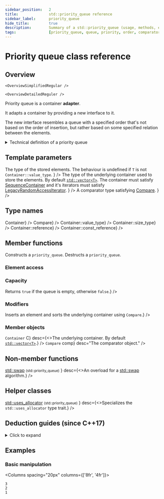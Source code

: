 ```yaml
---
sidebar_position:	2
title:				std::priority_queue reference
sidebar_label:		priority_queue
hide_title:			true
description:		Summary of a std::priority_queue (usage, methods, etc.) - C++ Language
tags:				[priority_queue, queue, priority, order, comparator]
---
```



<!------------------ Codes ----------------->

<!-- Further Examples -->

<!-- Overview -->

<!-- Deduction Guides -->

<NotFinished />

# Priority queue class reference

## Overview

<Tabs>
<TabItem value="simplified" label="Simplified" default>

	<OverviewSimplifiedRegular />

</TabItem>
<TabItem value="detailed" label="Detailed">

	<OverviewDetailedReguler />

</TabItem>
</Tabs>

Priority queue is a container **adapter**.

It adapts a container by providing a new interface to it.

The new interface resembles a queue with a specified order that's not based on the order of insertion,
but rather based on some specified relation between the elements.

<details>
<summary>Technical definition of a priority queue</summary>
<div>

A priority queue is a container adaptor that provides constant time lookup of the largest (by default) element, at the expense of logarithmic insertion and extraction.

A user-provided `Compare` can be supplied to change the ordering, e.g. using  would cause the smallest element to appear as the [`top()`](#).

Working with a `priority_queue` is similar to managing a heap in some random access container, with the benefit of not being able to accidentally invalidate the heap.

</div>
</details>

<ClassSummary name="priority_queue" namespaces="std" folder="prority-queue" headerName="queue">

## Template parameters

<SymbolTable noTraits>
	<Symbol
			name="T"
			desc={<>
				The type of the stored elements.
				The behaviour is undefined if <code>T</code> is not <code>Container::value_type</code>.
				</>}
		/>
	<Symbol
			name="Container"
			desc={<>
				The type of the underlying container used to store the elements.
				By default <a href="/docs/containers/arays/vector"><code>std::vector&lt;T&gt;</code></a>.
				The container must satisfy <a href="/docs/named_req/SequenceContainer">SequenceContainer</a> and
				it's iterators must satisfy <a href="/docs/named_req/LegacyRandomAccessIterator">LegacyRandomAccessIterator</a>.
				</>}
		/>
	<Symbol
			name="Compare"
			desc={<>
				A comparator type satisfying <a href="/docs/named_req/Compare">Compare</a>.
				</>}
		/>
</SymbolTable>

## Type names

<SymbolTable>
	<Symbol pub name="container_type"				desc={<code>Container</code>} />
	<Symbol pub name="value_compare" 				desc={<code>Compare</code>} />
	<Symbol pub name="value_type"			desc={<code>Container::value_type</code>} />
	<Symbol pub name="size_type"				desc={<code>Container::size_type</code>} />
	<Symbol pub name="reference"			desc={<code>Container::reference</code>} />
	<Symbol pub name="const_reference"			desc={<code>Container::const_reference</code>} />
</SymbolTable>

## Member functions

<SymbolTable>
	<Symbol pub autoLink linkName="constructor" name="(constructor)">
		Constructs a <code>priority_queue</code>.
	</Symbol>
	<Symbol pub autoLink linkName="destructor" name="(destructor)">
		Destructs a <code>priority_queue</code>.
	</Symbol>
	<Symbol pub autoLink linkName="operator_assign" name="operator="
			desc="Assigns one priority queue to another."
		/>
</SymbolTable>

### Element access

<SymbolTable>
	<Symbol pub autoLink name="top" desc="Accesses the element at the top." />
</SymbolTable>

### Capacity

<SymbolTable>
	<Symbol pub autoLink name="empty"
			desc={<>Returns <code>true</code> if the queue is empty, otherwise <code>false</code>.</>}
		/>
	<Symbol pub autoLink name="size" desc="Returns the number of elements in the queue." />
</SymbolTable>

### Modifiers

<SymbolTable>
	<Symbol pub autoLink name="push"
			desc={<>Inserts an element and sorts the underlying container using <code>Compare</code>.</>}
		/>
	<Symbol pub autoLink name="emplace"
			desc="Constructs an element in-place and sorts the underlying container."
		/>
	<Symbol pub autoLink name="pop"
			desc="Removes the top element."
		/>
	<Symbol pub autoLink name="swap"
			desc="Swaps two queues."
		/>
</SymbolTable>

### Member objects

<SymbolTable>
	<Symbol prot name={<><code>Container</code> C</>}
			desc={<>The underlying container. By default <a href="/docs/containers/arrays/vector"><code>std::vector&lt;T&gt;</code></a>.</>}
		/>
	<Symbol prot name={<><code>Compare</code> comp</>} desc="The comparator object." />
</SymbolTable>

## Non-member functions

<SymbolTable noTraits>
	<Symbol name={<>
			<a href="#">std::swap</a> <small>(std::priority_queue)</small>
		</>}
			desc={<>An overload for a <a href="#">std::swap</a> algorithm.</>}
		/>
</SymbolTable>

## Helper classes

<SymbolTable noTraits>
	<Symbol name={<>
			<a href="#">std::uses_allocator</a> <small>(std::priority_queue)</small>
		</>}
			desc={<>Specializes the <code>std::uses_allocator</code> type trait.</>}
		/>
</SymbolTable>

</ClassSummary>


## Deduction guides (since C++17)
<details>
<summary>Click to expand</summary>
<div>
	<DeductionGuides/>
</div>
</details>

## Examples

### Basic manipulation

<Columns spacing="20px" columns={['8fr', '4fr']}>
<div>

<CustomCodeBlock withTitle>
	<FurtherExamplePushPopPrint />
</CustomCodeBlock>

</div>
<div>

```plaintext title="Result"
3
2
1
```

</div>
</Columns>